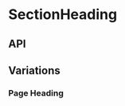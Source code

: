 
<Meta title="Components/SectionHeading" component={SectionHeading} />

# SectionHeading

<Canvas>
  <Story name="Base component">
    <SectionHeading
      eyebrow={knobs.text(
        'eyebrow',
        'Eyebrow: Offers fortification of the highest order against free radicals.',
        'Copy',
      )}
      heading={knobs.text(
        'heading',
        'Heading: Fortification of the highest order. Parsley Seed Anti-Oxidant Facial Hydrating Cream.',
        'Copy',
      )}
      isFlush={knobs.boolean('isFlush', false, 'Presentation')}
      id="Anti-Oxidant"
      isOffsetPageHeading={knobs.boolean(
        'isOffsetPageHeading',
        false,
        'Presentation',
      )}
      isPageHeading={knobs.boolean('isPageHeading', false, 'Presentation')}
      subHeading={knobs.text(
        'subHeading',
        'SubHeading: Parsley Seed Cream. Intensely soothing, nourishing and hydrating, this elegant formulation contains a potent blend of botanicals that offer fortification of the highest order against free radicals.',
        'Copy',
      )}
      theme={knobs.select('theme', ['dark', 'light'], 'dark', 'Presentation')}
      titleFont={knobs.select(
        'titleFont',
        ['Suisse', 'Zapf'],
        'Zapf',
        'Presentation',
      )}
    />
  </Story>
</Canvas>

## API

<ArgsTable of={SectionHeading} />

## Variations

### Page Heading

<Canvas>
  <Story name="Page Heading">
    <SectionHeading
      heading="Page Heading: Fortification of the highest order. Parsley Seed Anti-Oxidant Facial Hydrating Cream."
      isOffsetPageHeading={true}
      isPageHeading={true}
    />
  </Story>
</Canvas>
